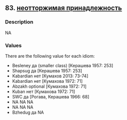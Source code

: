 ## 83. <a href =  'https://agricolamz.github.io/The_Circassian_Isoglosses_Database/83.html'>неотторжимая принадлежность</a>
### Description

NA


### Values
There are the following value for each idiom:

* Besleney да (smaller class) [Керашева 1957: 253]
* Shapsug да [Керашева 1957: 253]
* Kabardian нет [Кумахов 2013: 73-74]
* Kabardian нет [Кумахова 1972: 71]
* Abzakh optional [Кумахова 1972: 71]
* Kuban нет [Кумахова 1972: 71]
* SWC да [Рогава, Керашева 1966: 68]
* NA NA NA
* NA NA NA
* Bzhedug да NA

